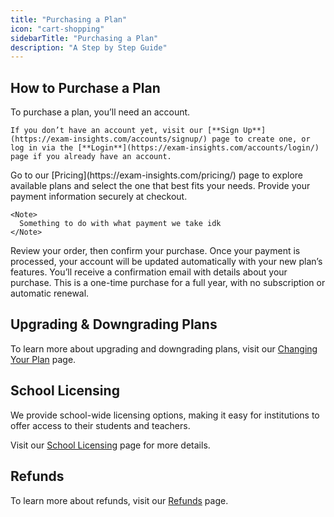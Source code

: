 ```yaml
---
title: "Purchasing a Plan"
icon: "cart-shopping"
sidebarTitle: "Purchasing a Plan"
description: "A Step by Step Guide"
---
```


## How to Purchase a Plan

<Steps>
  <Step title="Create an Account">
    To purchase a plan, you’ll need an account.&#x20;

    If you don’t have an account yet, visit our [**Sign Up**](https://exam-insights.com/accounts/signup/) page to create one, or log in via the [**Login**](https://exam-insights.com/accounts/login/) page if you already have an account.
  </Step>

  <Step title="Visit the Pricing Page and Choose a Plan">
    Go to our [Pricing](https://exam-insights.com/pricing/) page to explore available plans and select the one that best fits your needs.
  </Step>

  <Step title="Enter Payment Details">
    Provide your payment information securely at checkout.

    <Note>
      Something to do with what payment we take idk
    </Note>
  </Step>

  <Step title="Confirm Your Purchase">
    Review your order, then confirm your purchase.
  </Step>

  <Step title="Automatic Account Update">
    Once your payment is processed, your account will be updated automatically with your new plan’s features.
  </Step>

  <Step title="Receive an Email Confirmation">
    You’ll receive a confirmation email with details about your purchase.
  </Step>
</Steps>

<Note>
  This is a one-time purchase for a full year, with no subscription or automatic renewal.
</Note>

## Upgrading & Downgrading Plans

To learn more about upgrading and downgrading plans, visit our [Changing Your Plan](https://help.exam-insights.com/troubleshooting/plan_change) page.

## School Licensing

We provide school-wide licensing options, making it easy for institutions to offer access to their students and teachers.

Visit our [School Licensing](/pricing/school_pricing_guide) page for more details.

## Refunds

To learn more about refunds, visit our [Refunds](https://help.exam-insights.com/troubleshooting/refunds) page.